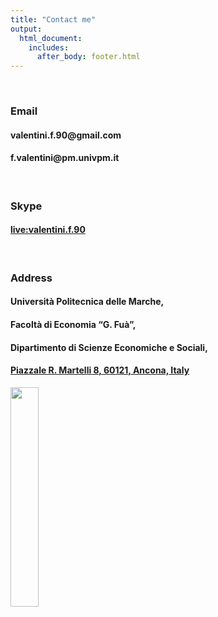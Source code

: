 ```yaml
---
title: "Contact me"
output: 
  html_document:
    includes:
      after_body: footer.html
---
```




<p>&nbsp;</p>

### **Email** <i class="fa fa-envelope"></i> 

#### valentini.f.90@gmail.com

#### f.valentini@pm.univpm.it


<p>&nbsp;</p>

### **Skype** <i class="fa fa-skype"></i>

#### [live:valentini.f.90](https://join.skype.com/invite/dG5n5L4TXASL){target="_blank"}


<p>&nbsp;</p>

### **Address** <i class="fa fa-address-card"></i> 

#### Università Politecnica delle Marche,
#### Facoltà di Economia “G. Fuà”,
#### Dipartimento di Scienze Economiche e Sociali,
#### [Piazzale R. Martelli 8, 60121, Ancona, Italy](https://www.google.com/maps/d/embed?mid=1t0Rc_iKYw28DIsg6xOs2AmhKPu8&msa=0&ie=UTF8&ll=43.61994257739549%2C13.517769639349675&spn=0.017211%2C0.035191&t=h&output=embed&z=18){target="_blank"} 
![](01Piazzale.jpg){#id .class width=30% height=30%}